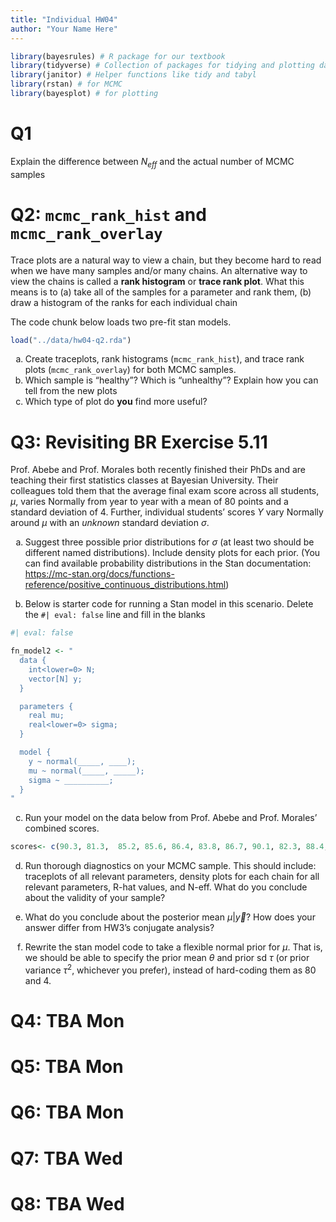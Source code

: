 ```yaml
---
title: "Individual HW04"
author: "Your Name Here"
---
```


```r
library(bayesrules) # R package for our textbook
library(tidyverse) # Collection of packages for tidying and plotting data
library(janitor) # Helper functions like tidy and tabyl
library(rstan) # for MCMC
library(bayesplot) # for plotting
```

# Q1

Explain the difference between $N_{eff}$ and the actual number of MCMC samples

# Q2: `mcmc_rank_hist` and `mcmc_rank_overlay`

Trace plots are a natural way to view a chain, but they become hard to read when we have many samples and/or many chains. An alternative way to view the chains is called a **rank histogram** or **trace rank plot**. What this means is to (a) take all of the samples for a parameter and rank them, (b) draw a histogram of the ranks for each individual chain

The code chunk below loads two pre-fit stan models. 

```r
load("../data/hw04-q2.rda")
```

(a) Create traceplots, rank histograms (`mcmc_rank_hist`), and trace rank plots (`mcmc_rank_overlay`) for both MCMC samples. 
(b) Which sample is "healthy"? Which is "unhealthy"? Explain how you can tell from the new plots
(c) Which type of plot do **you** find more useful? 

# Q3: Revisiting BR Exercise 5.11 

Prof. Abebe and Prof. Morales both recently finished their PhDs and are teaching their first statistics classes at Bayesian University. Their colleagues told them that the average final exam score across all students, $\mu$, varies Normally from year to year with a mean of 80 points and a standard deviation of 4. Further, individual students’ scores $Y$ vary Normally around $\mu$ with an *unknown* standard deviation $\sigma$.


(a) Suggest three possible prior distributions for $\sigma$ (at least two should be different named distributions). Include density plots for each prior. (You can find available probability distributions in the Stan documentation: <https://mc-stan.org/docs/functions-reference/positive_continuous_distributions.html>)

(b) Below is starter code for running a Stan model in this scenario. Delete the `#| eval: false` line and fill in the blanks

```r
#| eval: false

fn_model2 <- "
  data {
    int<lower=0> N;
    vector[N] y;
  }

  parameters {
    real mu;
    real<lower=0> sigma;
  }

  model {
    y ~ normal(_____, ____);
    mu ~ normal(_____, _____);
    sigma ~ __________;
  }
"
```


(c) Run your model on the data below from Prof. Abebe and Prof. Morales' combined scores. 

```r
scores<- c(90.3, 81.3,  85.2, 85.6, 86.4, 83.8, 86.7, 90.1, 82.3, 88.4, 89.2, 90.6,81.2, 85.9, 88.8, 82.9,84.4, 86, 78.2, 87.3, 90.8, 87, 85, 86.8, 89.8, 91.2, 84.8, 83.8, 83.3, 86.1,  92.8, 85.9,  79,74.7, 78, 79.2,  83.9, 79.8, 81.1,  87.5, 81.8,  85.6,  77,  85.2, 85.9,  83.1,92.1,  72.6, 88.3,  78, 76.5,  79.4, 82.8,  82.5, 81.4, 78.9, 75.9, 73.2,84.2, 87.6,  77.6, 84.2,  78.7,  72)
```

(d) Run thorough diagnostics on your MCMC sample. This should include: traceplots of all relevant parameters, density plots for each chain for all relevant parameters, R-hat values, and N-eff. What do you conclude about the validity of your sample?

(e) What do you conclude about the posterior mean $\mu | \vec{y}$? How does your answer differ from HW3's conjugate analysis? 

(f) Rewrite the stan model code to take a flexible normal prior for $\mu$. That is, we should be able to specify the prior mean $\theta$ and prior sd $\tau$ (or prior variance $\tau^2$, whichever you prefer), instead of hard-coding them as 80 and 4. 

# Q4: TBA Mon

# Q5: TBA Mon

# Q6: TBA Mon

# Q7: TBA Wed

# Q8: TBA Wed

